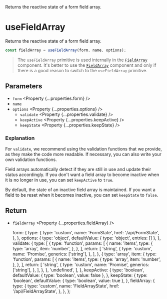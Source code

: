 
<Title>useFieldArray</Title>
<Description>Returns the reactive state of a form field array.</Description>

# useFieldArray

Returns the reactive state of a form field array.

```ts
const fieldArray = useFieldArray(form, name, options);
```

> The `useFieldArray` primitive is used internally in the <A href="/api/FieldArray">`FieldArray`</A> component. It's better to use the <A href="/api/FieldArray">`FieldArray`</A> component and only if there is a good reason to switch to the `useFieldArray` primitive.

## Parameters

- `form` <Property {...properties.form} />
- `name` <Property type="string" />
- `options` <Property {...properties.options} />
  - `validate` <Property {...properties.validate} />
  - `keepActive` <Property {...properties.keepActive} />
  - `keepState` <Property {...properties.keepState} />

### Explanation

For `validate`, we recommend using the validation functions that we provide, as they make the code more readable. If necessary, you can also write your own validation functions.

Field arrays automatically detect if they are still in use and update their status accordingly. If you don't want a field array to become inactive when it is no longer in use, you can set `keepActive` to `true`.

By default, the state of an inactive field array is maintained. If you want a field to be reset when it becomes inactive, you can set `keepState` to `false`.

## Return

- `fieldArray` <Property {...properties.fieldArray} />

  form: {
    type: {
      type: 'custom',
      name: 'FormState',
      href: '/api/FormState',
    },
  },
  options: {
    type: 'object',
    defaultValue: { type: 'object', entries: [] },
  },
  validate: {
    type: [
      {
        type: 'function',
        params: [
          {
            name: 'items',
            type: {
              type: 'array',
              item: 'number',
            },
          },
        ],
        return: [
          'string',
          {
            type: 'custom',
            name: 'Promise',
            generics: ['string'],
          },
        ],
      },
      {
        type: 'array',
        item: {
          type: 'function',
          params: [
            {
              name: 'items',
              type: {
                type: 'array',
                item: 'number',
              },
            },
          ],
          return: [
            'string',
            {
              type: 'custom',
              name: 'Promise',
              generics: ['string'],
            },
          ],
        },
      },
      'undefined',
    ],
  },
  keepActive: {
    type: 'boolean',
    defaultValue: { type: 'boolean', value: false },
  },
  keepState: {
    type: 'boolean',
    defaultValue: { type: 'boolean', value: true },
  },
  fieldArray: {
    type: {
      type: 'custom',
      name: 'FieldArrayState',
      href: '/api/FieldArrayState',
    },
  },
};
